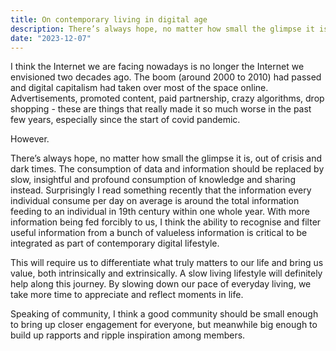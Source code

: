 ```yaml
---
title: On contemporary living in digital age
description: There’s always hope, no matter how small the glimpse it is, out of crisis and dark times.
date: "2023-12-07"
---
```


I think the Internet we are facing nowadays is no longer the Internet we envisioned two decades ago. The boom (around 2000 to 2010) had passed and digital capitalism had taken over most of the space online. Advertisements, promoted content, paid partnership, crazy algorithms, drop shopping - these are things that really made it so much worse in the past few years, especially since the start of covid pandemic.

However.

There’s always hope, no matter how small the glimpse it is, out of crisis and dark times. The consumption of data and information should be replaced by slow, insightful and profound consumption of knowledge and sharing instead. Surprisingly I read something recently that the information every individual consume per day on average is around the total information feeding to an individual in 19th century within one whole year. With more information being fed forcibly to us, I think the ability to recognise and filter useful information from a bunch of valueless information is critical to be integrated as part of contemporary digital lifestyle.

This will require us to differentiate what truly matters to our life and bring us value, both intrinsically and extrinsically. A slow living lifestyle will definitely help along this journey. By slowing down our pace of everyday living, we take more time to appreciate and reflect moments in life.

Speaking of community, I think a good community should be small enough to bring up closer engagement for everyone, but meanwhile big enough to build up rapports and ripple inspiration among members.